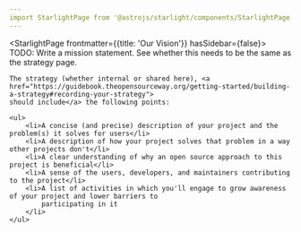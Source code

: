 ```yaml
---
import StarlightPage from '@astrojs/starlight/components/StarlightPage.astro';
---
```


<StarlightPage frontmatter={{title: 'Our Vision'}} hasSidebar={false}>
    TODO: Write a mission statement. See whether this needs to be the same as the strategy page.

    The strategy (whether internal or shared here), <a href="https://guidebook.theopensourceway.org/getting-started/building-a-strategy#recording-your-strategy">
    should include</a> the following points:

    <ul>
        <li>A concise (and precise) description of your project and the problem(s) it solves for users</li>
        <li>A description of how your project solves that problem in a way other projects don't</li>
        <li>A clear understanding of why an open source approach to this project is beneficial</li>
        <li>A sense of the users, developers, and maintainers contributing to the project</li>
        <li>A list of activities in which you'll engage to grow awareness of your project and lower barriers to
            participating in it
        </li>
    </ul>
</StarlightPage>